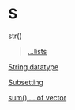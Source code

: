 # S {-}

str()

> [...lists](https://linkedin-learning.pxf.io/rweekly_lists)

[String datatype](https://linkedin-learning.pxf.io/rweekly_atomics)

[Subsetting](https://linkedin-learning.pxf.io/rweekly_subset)

[sum() ... of vector](https://linkedin-learning.pxf.io/rwkly_vector)
